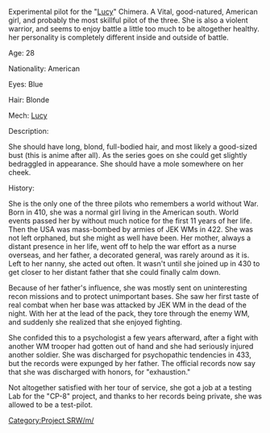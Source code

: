 Experimental pilot for the "[[Lucy]]" Chimera. A Vital, good-natured, American girl, and probably the most skillful pilot of the three. She is also a violent warrior, and seems to enjoy battle a little too much to be altogether healthy. her personality is completely different inside and outside of battle.

Age: 28

Nationality: American

Eyes: Blue

Hair: Blonde

Mech: [[Lucy]]

Description:

She should have long, blond, full-bodied hair, and most likely a good-sized bust (this is anime after all). As the series goes on she could get slightly bedraggled in appearance. She should have a mole somewhere on her cheek. 

History: 

She is the only one of the three pilots who remembers a world without War. Born in 410, she was a normal girl living in the American south. World events passed her by without much notice for the first 11 years of her life. Then the USA was mass-bombed by armies of JEK WMs in 422. She was not left orphaned, but she might as well have been. Her mother, always a distant presence in her life, went off to help the war effort as a nurse overseas, and her father, a decorated general, was rarely around as it is. Left to her nanny, she acted out often. It wasn't until she joined up in 430 to get closer to her distant father that she could finally calm down. 

Because of her father's influence, she was mostly sent on uninteresting recon missions and to protect unimportant bases. She saw her first taste of real combat when her base was attacked by JEK WM in the dead of the night. With her at the lead of the pack, they tore through the enemy WM, and suddenly she realized that she enjoyed fighting. 

She confided this to a psychologist a few years afterward, after a fight with another WM trooper had gotten out of hand and she had seriously injured another soldier. She was discharged for psychopathic tendencies in 433, but the records were expunged by her father. The official records now say that she was discharged with honors, for "exhaustion."

Not altogether satisfied with her tour of service, she got a job at a testing Lab for the "CP-8" project, and thanks to her records being private, she was allowed to be a test-pilot.

[[Category:Project SRW/m/]]